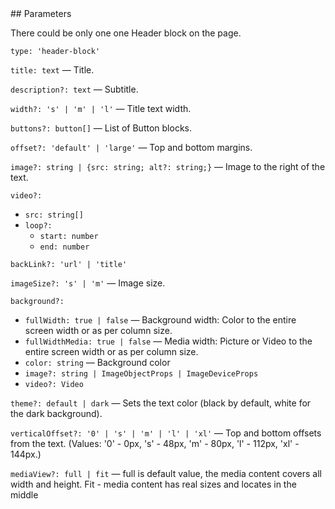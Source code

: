 

<Meta of={HeaderStories} />
<StoryTemplate>
## Parameters

There could be only one one Header block on the page.

`type: 'header-block'`

`title: text` — Title.

`description?: text` — Subtitle.

`width?: 's' | 'm' | 'l'` — Title text width.

`buttons?: button[]` — List of Button blocks.

`offset?: 'default' | 'large'` — Top and bottom margins.

`image?: string | {src: string; alt?: string;}` — Image to the right of the text.

`video?:`

- `src: string[]`
- `loop?:`
  - `start: number`
  - `end: number`

`backLink?: 'url' | 'title'`

`imageSize?: 's' | 'm'` — Image size.

`background?:`

- `fullWidth: true | false` — Background width: Color to the entire screen width or as per column size.
- `fullWidthMedia: true | false` — Media width: Picture or Video to the entire screen width or as per column size.
- `color: string` — Background color
- `image?: string | ImageObjectProps | ImageDeviceProps`
- `video?: Video`

`theme?: default | dark` — Sets the text color (black by default, white for the dark background).

`verticalOffset?: '0' | 's' | 'm' | 'l' | 'xl'` — Top and bottom offsets from the text. (Values: '0' - 0px, 's' - 48px, 'm' - 80px, 'l' - 112px, 'xl' - 144px.)
</StoryTemplate>

`mediaView?: full | fit` — full is default value, the media content covers all width and height. Fit - media content has real sizes and locates in the middle
